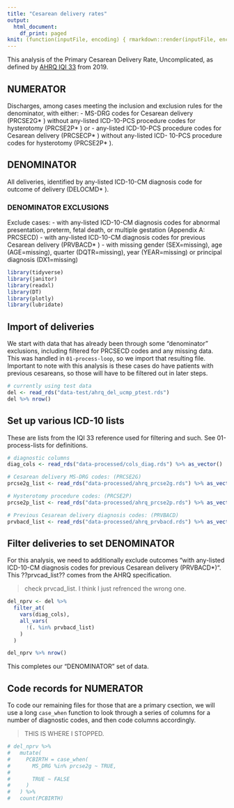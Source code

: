 ```yaml
---
title: "Cesarean delivery rates"
output:
  html_document:
    df_print: paged
knit: (function(inputFile, encoding) { rmarkdown::render(inputFile, encoding = encoding, output_dir = "docs") })
---
```


This analysis of the Primary Cesarean Delivery Rate, Uncomplicated, as defined by [AHRQ IQI 33](https://www.qualityindicators.ahrq.gov/Downloads/Modules/IQI/V2019/TechSpecs/IQI_33_Primary_Cesarean_Delivery_Rate_Uncomplicated.pdf) from 2019.

## NUMERATOR

Discharges, among cases meeting the inclusion and exclusion rules for the denominator, with either:
- MS-DRG codes for Cesarean delivery (PRCSE2G* ) without any-listed ICD-10-PCS procedure codes for hysterotomy (PRCSE2P* ) or
- any-listed ICD-10-PCS procedure codes for Cesarean delivery (PRCSECP* ) without any-listed ICD- 10-PCS procedure codes for hysterotomy (PRCSE2P* ).

## DENOMINATOR

All deliveries, identified by any-listed ICD-10-CM diagnosis code for outcome of delivery (DELOCMD* ).

### DENOMINATOR EXCLUSIONS

Exclude cases:
- with any-listed ICD-10-CM diagnosis codes for abnormal presentation, preterm, fetal death, or multiple gestation (Appendix A: PRCSECD)
- with any-listed ICD-10-CM diagnosis codes for previous Cesarean delivery (PRVBACD* )
- with missing gender (SEX=missing), age (AGE=missing), quarter (DQTR=missing), year (YEAR=missing) or principal diagnosis (DX1=missing)


```r
library(tidyverse)
library(janitor)
library(readxl)
library(DT)
library(plotly)
library(lubridate)
```


## Import of deliveries

We start with data that has already been through some "denominator" exclusions, including filtered for PRCSECD codes and any missing data. This was handled in `01-process-loop`, so we import that resulting file. Important to note with this analysis is these cases do have patients with previous cesareans, so those will have to be filtered out in later steps.

```r
# currently using test data
del <- read_rds("data-test/ahrq_del_ucmp_ptest.rds")
del %>% nrow()
```

## Set up various ICD-10 lists

These are lists from the IQI 33 reference used for filtering and such. See 01-process-lists for definitions.

```r
# diagnostic columns
diag_cols <- read_rds("data-processed/cols_diag.rds") %>% as_vector()

# Cesarean delivery MS-DRG codes: (PRCSE2G)
prcse2g_list <- read_rds("data-processed/ahrq_prcse2g.rds") %>% as_vector()

# Hysterotomy procedure codes: (PRCSE2P)
prcse2p_list <- read_rds("data-processed/ahrq_prcse2p.rds") %>% as_vector()

# Previous Cesarean delivery diagnosis codes: (PRVBACD)
prvbacd_list <- read_rds("data-processed/ahrq_prvbacd.rds") %>% as_vector()
```


## Filter deliveries to set DENOMINATOR

For this analysis, we need to additionally exclude outcomes "with any-listed ICD-10-CM diagnosis codes for previous Cesarean delivery (PRVBACD*)". This ??prvcad_list?? comes from the AHRQ specification.

> check prvcad_list. I think I just refrenced the wrong one.

```r
del_nprv <- del %>% 
  filter_at(
    vars(diag_cols),
    all_vars(
      !(. %in% prvbacd_list)
    )
  )

del_nprv %>% nrow()
```

This completes our "DENOMINATOR" set of data.

## Code records for NUMERATOR

To code our remaining files for those that are a primary csection, we will use a long `case_when` function to look through a series of columns for a number of diagnostic codes, and then code columns accordingly.

> THIS IS WHERE I STOPPED.

```r

# del_nprv %>% 
#   mutate(
#     PCBIRTH = case_when(
#       MS_DRG %in% prcse2g ~ TRUE,
#       
#       TRUE ~ FALSE
#     )
#   ) %>%
#   count(PCBIRTH)

```

